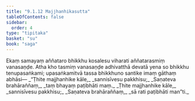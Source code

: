 ```yaml
---
title: "9.1.12 Majjhanhikasutta"
tableOfContents: false
sidebar:
  order: 4
type: "tipitaka"
basket: "su"
book: "saga"
---
```



<DynamicBreadcrumb />

<Division number="232" book="saga">

<Paragraph number="1428" book="saga">
Ekaṃ samayaṃ aññataro bhikkhu kosalesu viharati aññatarasmiṃ vanasaṇḍe. Atha kho tasmiṃ vanasaṇḍe adhivatthā devatā yena so bhikkhu tenupasaṅkami; upasaṅkamitvā tassa bhikkhuno santike imaṃ gāthaṃ abhāsi—
</Paragraph>

<Paragraph number="1429" type="verses" book="saga">
_“Ṭhite majjhanhike kāle,_  
_sannisīvesu pakkhisu;_  
_Saṇateva brahāraññaṃ,_  
_taṃ bhayaṃ paṭibhāti maṃ._  

</Paragraph>

<Paragraph number="1430" type="verses" book="saga">
_Ṭhite majjhanhike kāle,_  
_sannisīvesu pakkhisu;_  
_Saṇateva brahāraññaṃ,_  
_sā rati paṭibhāti man”ti._
</Paragraph>
</Division>